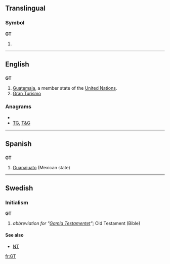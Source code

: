 {{also|Gt|.gt}}
==Translingual==
===Symbol===
'''GT'''
# {{SI-unit-abb|giga|tesla|[[magnetic flux density]]}}

----

==English==
==={{abbreviation}}===
'''GT'''
#[[Guatemala]], a member state of the [[United Nations]].
# [[Gran Turismo]]

===Anagrams===
* {{alphagram|gt}}
* [[TG#English|TG]], [[T&G#English|T&G]]


----

==Spanish==

==={{abbreviation|es}}===
'''GT'''

# [[Guanajuato]] (Mexican state)

----

==Swedish==

===Initialism===
'''GT'''

# ''abbreviation for "[[Gamla Testamentet]]"''; Old Testament (Bible)

====See also====
*[[NT]]

[[fr:GT]]